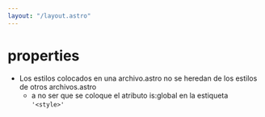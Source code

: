 ```yaml
---
layout: "/layout.astro"
---
```


# properties

- Los estilos colocados en una archivo.astro no se heredan de los estilos de otros archivos.astro
    - a no ser que se coloque el atributo is:global en la estiqueta `'<style>'`